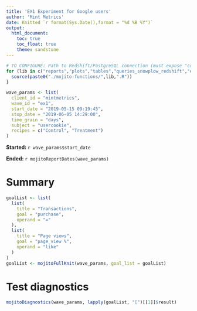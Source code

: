 ```yaml
---
title: 'EX1 Experiment for Google users'
author: 'Mint Metrics'
date: Knitted `r format(Sys.Date(),format = "%d %B %Y")`
output:
  html_document:
    toc: true
    toc_float: true
    theme: sandstone
---
```

<style type="text/css">@media print {#TOC {display: none;}}</style>
```r
# TO CONFIGURE: Path to Redshift/PostgreSQL connection (must expose "con" connection variable in this namespace)
for (lib in c("reports","plots","tables","queries_snowplow_redshift","experiment_sizing")) {
  source(paste0("./mojito-functions/",lib,".R"))
}
```
```r
wave_params <- list(
  client_id = "mintmetrics",
  wave_id = "ex1",
  start_date = "2019-05-15 09:19:45",
  stop_date = "2019-06-05 14:29:00",
  time_grain = "days",
  subject = "usercookie",
  recipes = c("Control", "Treatment")
)
```

**Started:     ** `r wave_params$start_date`

**Ended:       ** `r mojitoReportDates(wave_params)`

# Summary

```r
goalList <- list(
  list(
    title = "Transactions",
    goal = "purchase",
    operand = "="
  ),
  list(
    title = "Page views",
    goal = "page_view %",
    operand = "like"
  )
)
goalList <- mojitoFullKnit(wave_params, goal_list = goalList)
```

# Test diagnostics

```r
mojitoDiagnostics(wave_params, lapply(goalList, "[")[[1]]$result)
```
